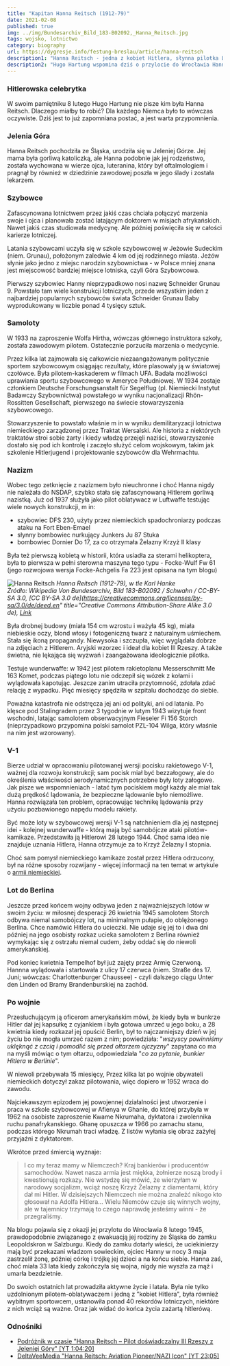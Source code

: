 ```yaml
---
title: "Kapitan Hanna Reitsch (1912-79)"
date: 2021-02-08
published: true
img: ../img/Bundesarchiv_Bild_183-B02092,_Hanna_Reitsch.jpg
tags: wojsko, lotnictwo
category: biography
url: https://dygresje.info/festung-breslau/article/hanna-reitsch
description1: "Hanna Reitsch - jedna z kobiet Hitlera, słynna pilotka Luftwaffe, medialna ikona nazistowskiej propagandy, hitlerówa do końca. Pochodziła z Jeleniej Góry, do Wrocławia przyleciała po raz ostatni 8 lutego 1945."
description2: "Hugo Hartung wspomina dziś o przylocie do Wrocławia Hanny Reitsch. Dlaczego wzmianka o niej wydaje mu się tak oczywista, że nawet nie wyjaśnia kim jest? W hitlerowskich Niemczech każdy ją znał."
---
```


### Hitlerowska celebrytka

W swoim pamiętniku 8 lutego Hugo Hartung nie pisze kim była Hanna Reitsch. Dlaczego miałby to robić? Dla każdego Niemca było to wówczas oczywiste. Dziś jest to już zapomniana postać, a jest warta przypomnienia.

### Jelenia Góra

Hanna Reitsch pochodziła ze Śląska, urodziła się w Jeleniej Górze. Jej mama była gorliwą katoliczką, ale Hanna podobnie jak jej rodzeństwo, została wychowana w wierze ojca, luteranina, który był oftalmologiem i pragnął by również w dziedzinie zawodowej poszła w jego ślady i została lekarzem.

### Szybowce

Zafascynowana lotnictwem przez jakiś czas chciała połączyć marzenia swoje i ojca i planowała zostać latającym doktorem w misjach afrykańskich. Nawet jakiś czas studiowała medycynę. Ale później poświęciła się w całości karierze lotniczej.

Latania szybowcami uczyła się w szkole szybowcowej w Jeżowie Sudeckim (niem. Grunau), położonym zaledwie 4 km od jej rodzinnego miasta. Jeżów słynie jako jedno z miejsc narodzin szybownictwa - w Polsce mniej znana jest miejscowość bardziej miejsce lotniska, czyli Góra Szybowcowa.

Pierwszy szybowiec Hanny nieprzypadkowo nosi nazwę Schneider Grunau 9. Powstało tam wiele konstrukcji lotniczych, przede wszystkim jeden z najbardziej popularnych szybowców świata Schneider Grunau Baby wyprodukowany w liczbie ponad 4 tysięcy sztuk.

### Samoloty

W 1933 na zaproszenie Wolfa Hirtha, wówczas głównego instruktora szkoły, została zawodowym pilotem. Ostatecznie porzuciła marzenia o medycynie.

Przez kilka lat zajmowała się całkowicie niezaangażowanym politycznie sportem szybowcowym osiągając rezultaty, które plasowały ją w światowej czołówce. Była pilotem-kaskaderem w filmach UFA. Badała możliwości uprawiania sportu szybowcowego w Ameryce Południowej. W 1934 zostaje członkiem Deutsche Forschungsanstalt für Segelflug (pl. Niemiecki Instytut Badawczy Szybownictwa) powstałego w wyniku nacjonalizacji Rhön-Rossitten Gesellschaft, pierwszego na świecie stowarzyszenia szybowcowego.

Stowarzyszenie to powstało właśnie m in w wyniku demilitaryzacji lotnictwa niemieckiego zarządzonej przez Traktat Wersalski. Ale historia z niektórych traktatów stroi sobie żarty i kiedy władzę przejęli naziści, stowarzyszenie dostało się pod ich kontrolę i zaczęło służyć celom wojskowym, takim jak szkolenie Hitlerjugend i projektowanie szybowców dla Wehrmachtu.

### Nazizm

Wobec tego zetknięcie z nazizmem było nieuchronne i choć Hanna nigdy nie należała do NSDAP, szybko stała się zafascynowaną Hitlerem gorliwą nazistką. Już od 1937 służyła jako pilot oblatywacz w Luftwaffe testując wiele nowych konstrukcji, m in:

- szybowiec DFS 230, użyty przez niemieckich spadochroniarzy podczas ataku na Fort Eben-Emael
- słynny bombowiec nurkujący Junkers Ju 87 Stuka
- bombowiec Dornier Do 17, za co otrzymała Żelazny Krzyż II klasy

Była też pierwszą kobietą w historii, która usiadła za sterami helikoptera, była to pierwsza w pełni sterowna maszyna tego typu - Focke-Wulf Fw 61 (jego rozwojowa wersja Focke-Achgelis Fa 223 jest opisana na tym blogu)

![Hanna Reitsch](../img/Bundesarchiv_Bild_183-B02092,_Hanna_Reitsch.jpg)
*Hanna Reitsch (1912-79), w tle Karl Hanke<br />
Źródło: Wikipedia Von Bundesarchiv, Bild 183-B02092 / Schwahn / CC-BY-SA 3.0, [CC BY-SA 3.0 de](https://creativecommons.org/licenses/by-sa/3.0/de/deed.en" title="Creative Commons Attribution-Share Alike 3.0 de), [Link](https://commons.wikimedia.org/w/index.php?curid=5432223)*

Była drobnej budowy (miała 154 cm wzrostu i ważyła 45 kg), miała niebieskie oczy, blond włosy i fotogeniczną twarz z naturalnym uśmiechem. Stała się ikoną propagandy. Niewysoka i szczupła, więc wyglądała dobrze na zdjęciach z Hitlerem. Aryjski wzorzec i ideał dla kobiet III Rzeszy. A także świetna, nie lękająca się wyzwań i zaangażowana ideologicznie pilotka.

Testuje wunderwaffe: w 1942 jest pilotem rakietoplanu Messerschmitt Me 163 Komet, podczas piątego lotu nie odczepił się wózek z kołami i wylądowała kapotując. Jeszcze zanim utraciła przytomność, zdołała zdać relację z wypadku. Pięć miesięcy spędziła w szpitalu dochodząc do siebie.

Poważna katastrofa nie odstręcza jej ani od polityki, ani od latania. Po klęsce pod Stalingradem przez 3 tygodnie w lutym 1943 wizytuje front wschodni, latając samolotem obserwacyjnym Fieseler Fi 156 Storch (nieprzypadkowo przypomina polski samolot PZL-104 Wilga, który właśnie na nim jest wzorowany).

### V-1

Bierze udział w opracowaniu pilotowanej wersji pocisku rakietowego V-1, ważnej dla rozwoju konstrukcji; sam pocisk miał być bezzałogowy, ale do określenia właściwości aerodynamicznych potrzebne były loty załogowe. Jak pisze we wspomnieniach - latać tym pociskiem mógł każdy ale miał tak dużą prędkość lądowania, że bezpieczne lądowanie było niemożliwe. Hanna rozwiązała ten problem, opracowując technikę lądowania przy użyciu pozbawionego napędu modelu rakiety.

Być może loty w szybowcowej wersji V-1 są natchnieniem dla jej następnej idei - kolejnej wunderwaffe - którą mają być samobójcze ataki pilotów-kamikaze. Przedstawiła ją Hitlerowi 28 lutego 1944. Choć sama idea nie znajduje uznania Hitlera, Hanna otrzymuje za to Krzyż Żelazny I stopnia.

Choć sam pomysł niemieckiego kamikaze został przez Hitlera odrzucony, był na różne sposoby rozwijany - więcej informacji na ten temat w artykule o [armii niemieckiej](/festung-breslau/article/armia-niemiecka).

### Lot do Berlina

Jeszcze przed końcem wojny odbywa jeden z najważniejszych lotów w swoim życiu: w miłosnej desperacji 26 kwietnia 1945 samolotem Storch odbywa niemal samobójczy lot, na minimalnym pułapie, do oblężonego Berlina. Chce namówić Hitlera do ucieczki. Nie udaje się jej to i dwa dni później na jego osobisty rozkaz ucieka samolotem z Berlina również wymykając się z ostrzału niemal cudem, żeby oddać się do niewoli amerykańskiej.

Pod koniec kwietnia Tempelhof był już zajęty przez Armię Czerwoną. Hannna wylądowała i startowała z ulicy 17 czerwca (niem. Straße des 17. Juni; wówczas: Charlottenburger Chaussee) - czyli dalszego ciągu Unter den Linden od Bramy Brandenburskiej na zachód.

### Po wojnie

Przesłuchującym ją oficerom amerykańskim mówi, że kiedy była w bunkrze Hitler dał jej kapsułkę z cyjankiem i była gotowa umrzeć u jego boku, a 28 kwietnia kiedy rozkazał jej opuścić Berlin, był to najczarniejszy dzień w jej życiu bo nie mogła umrzeć razem z nim; powiedziała: "*wszyscy powinniśmy uklęknąć z czcią i pomodlić się przed ołtarzem ojczyzny*" zapytana co ma na myśli mówiąc o tym ołtarzu, odpowiedziała "*co za pytanie, bunkier Hitlera w Berlinie*".

W niewoli przebywała 15 miesięcy, Przez kilka lat po wojnie obywateli niemieckich dotyczył zakaz pilotowania, więc dopiero w 1952 wraca do zawodu.

Najciekawszym epizodem jej powojennej działalności jest utworzenie i praca w szkole szybowcowej w Afienya w Ghanie, do której przybyła w 1962 na osobiste zaproszenie Kwame Nkrumaha, dyktatora i zwolennika ruchu panafrykanskiego. Ghanę opuszcza w 1966 po zamachu stanu, podczas którego Nkrumah traci władzę. Z listów wyłania się obraz zażyłej przyjaźni z dyktatorem.

Wkrótce przed śmiercią wyznaje:
>I co my teraz mamy w Niemczech? Kraj bankierów i producentów samochodów. Nawet nasza armia jest miękka, żołnierze noszą brody i kwestionują rozkazy. Nie wstydzę się mówić, że wierzyłam w narodowy socjalizm, wciąż noszę Krzyż Żelazny z diamentami, który dał mi Hitler. W dzisiejszych Niemczech nie można znaleźć nikogo kto głosował na Adolfa Hitlera... Wielu Niemców czuje się winnych wojny, ale w tajemnicy trzymają to czego naprawdę jesteśmy winni - że przegraliśmy.

Na blogu pojawia się z okazji jej przylotu do Wrocławia 8 lutego 1945, prawdopodobnie związanego z ewakuacją jej rodziny ze Śląska do zamku Leopoldskron w Salzburgu. Kiedy do zamku dotarły wieści, że uciekinierzy mają być przekazani władzom sowieckim, ojciec Hanny w nocy 3 maja zastrzelił żonę, później córkę i trójkę jej dzieci a na końcu siebie. Hanna zaś, choć miała 33 lata kiedy zakończyła się wojna, nigdy nie wyszła za mąż i umarła bezdzietnie.

Do swoich ostatnich lat prowadziła aktywne życie i latała. Była nie tylko uzdolnionym pilotem-oblatywaczem i jedną z "kobiet Hitlera", była również wybitnym sportowcem, ustanowiła ponad 40 rekordów lotniczych, niektóre z nich wciąż są ważne. Oraz jak widać do końca życia zażartą hitlerówą.

### Odnośniki

- [Podróżnik w czasie "Hanna Reitsch – Pilot doświadczalny III Rzeszy z Jeleniej Góry" [YT 1:04:20]](https://www.youtube.com/watch?v=d69Z6KtBx_k)
- [DeltaVeeMedia "Hanna Reitsch: Aviation Pioneer/NAZI Icon" [YT 23:05]](https://www.youtube.com/watch?v=3It04_TIMtc)
